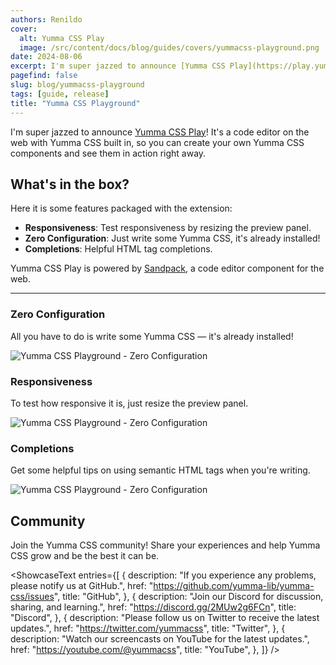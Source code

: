 ```yaml
---
authors: Renildo
cover:
  alt: Yumma CSS Play
  image: /src/content/docs/blog/guides/covers/yummacss-playground.png
date: 2024-08-06
excerpt: I'm super jazzed to announce [Yumma CSS Play](https://play.yummacss.com)! It's a code editor on the web with Yumma CSS built in, so you can create your own Yumma CSS components and see them in action right away.
pagefind: false
slug: blog/yummacss-playground
tags: [guide, release]
title: "Yumma CSS Playground"
---
```


I'm super jazzed to announce [Yumma CSS Play](https://play.yummacss.com)! It's a code editor on the web with Yumma CSS built in, so you can create your own Yumma CSS components and see them in action right away.

## What's in the box?

Here it is some features packaged with the extension:

- **Responsiveness**: Test responsiveness by resizing the preview panel.
- **Zero Configuration**: Just write some Yumma CSS, it's already installed!
- **Completions**: Helpful HTML tag completions.

Yumma CSS Play is powered by [Sandpack](https://codemirror.net/), a code editor component for the web.

---

### Zero Configuration

All you have to do is write some Yumma CSS — it's already installed!

![Yumma CSS Playground - Zero Configuration](../guides/images/yummacss-playground-zero-config.png)

### Responsiveness

To test how responsive it is, just resize the preview panel.

![Yumma CSS Playground - Zero Configuration](../guides/images/yummacss-playground-responsiveness.png)

### Completions

Get some helpful tips on using semantic HTML tags when you're writing.

![Yumma CSS Playground - Zero Configuration](../guides/images/yummacss-playground-completions.png)

## Community

Join the Yumma CSS community! Share your experiences and help Yumma CSS grow and be the best it can be.

<ShowcaseText
  entries={[
    {
      description:
        "If you experience any problems, please notify us at GitHub.",
      href: "https://github.com/yumma-lib/yumma-css/issues",
      title: "GitHub",
    },
    {
      description: "Join our Discord for discussion, sharing, and learning.",
      href: "https://discord.gg/2MUw2g6FCn",
      title: "Discord",
    },
    {
      description: "Please follow us on Twitter to receive the latest updates.",
      href: "https://twitter.com/yummacss",
      title: "Twitter",
    },
    {
      description: "Watch our screencasts on YouTube for the latest updates.",
      href: "https://youtube.com/@yummacss",
      title: "YouTube",
    },
  ]}
/>
